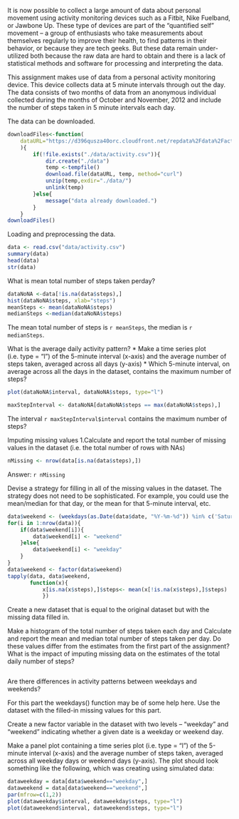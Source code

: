 
It is now possible to collect a large amount of data about personal movement using activity monitoring devices such as a Fitbit, Nike Fuelband, or Jawbone Up. These type of devices are part of the “quantified self” movement – a group of enthusiasts who take measurements about themselves regularly to improve their health, to find patterns in their behavior, or because they are tech geeks. But these data remain under-utilized both because the raw data are hard to obtain and there is a lack of statistical methods and software for processing and interpreting the data.

This assignment makes use of data from a personal activity monitoring device. This device collects data at 5 minute intervals through out the day. The data consists of two months of data from an anonymous individual collected during the months of October and November, 2012 and include the number of steps taken in 5 minute intervals each day.

The data can be downloaded.
```r
downloadFiles<-function(
    dataURL="https://d396qusza40orc.cloudfront.net/repdata%2Fdata%2Factivity.zip"
    ){
        if(!file.exists("./data/activity.csv")){
            dir.create("./data")
            temp <-tempfile()
            download.file(dataURL, temp, method="curl")
            unzip(temp,exdir="./data/")
            unlink(temp)
        }else{
            message("data already downloaded.")
        }
    }
downloadFiles()
```

Loading and preprocessing the data.
```r
data <- read.csv("data/activity.csv")
summary(data)
head(data)
str(data)
```

What is mean total number of steps taken perday?
```r
dataNoNA <-data[!is.na(data$steps),]
hist(dataNoNA$steps, xlab="steps")
meanSteps <- mean(dataNoNA$steps)
medianSteps <-median(dataNoNA$steps)
```
The mean total number of steps is `r meanSteps`, the median is `r medianSteps`.

What is the average daily activity pattern?
* Make a time series plot (i.e. type = "l") of the 5-minute interval (x-axis) and the average number of steps taken, averaged across all days (y-axis)
* Which 5-minute interval, on average across all the days in the dataset, contains the maximum number of steps?
```r
plot(dataNoNA$interval, dataNoNA$steps, type="l")

maxStepInterval <- dataNoNA[dataNoNA$steps == max(dataNoNA$steps),]
```
The interval `r maxStepInterval$interval` contains the maximum number of steps?

Imputing missing values
1.Calculate and report the total number of missing values in the dataset (i.e. the total number of rows with NAs)
```r
nMissing <- nrow(data[is.na(data$steps),])
```
Answer: `r nMissing`

Devise a strategy for filling in all of the missing values in the dataset. The strategy does not need to be sophisticated. For example, you could use the mean/median for that day, or the mean for that 5-minute interval, etc.
```r
data$weekend <- (weekdays(as.Date(data$date, "%Y-%m-%d")) %in% c('Saturday','Sunday'))
for(i in 1:nrow(data)){
    if(data$weekend[i]){
        data$weekend[i] <- "weekend"
    }else{
        data$weekend[i] <- "weekday"
    }
}
data$weekend <- factor(data$weekend)
tapply(data, data$weekend, 
       function(x){
           x[is.na(x$steps),]$steps<- mean(x[!is.na(x$steps),]$steps)
           })
```

Create a new dataset that is equal to the original dataset but with the missing data filled in.

Make a histogram of the total number of steps taken each day and Calculate and report the mean and median total number of steps taken per day. Do these values differ from the estimates from the first part of the assignment? What is the impact of imputing missing data on the estimates of the total daily number of steps?
```r
```

Are there differences in activity patterns between weekdays and weekends?

For this part the weekdays() function may be of some help here. Use the dataset with the filled-in missing values for this part.

Create a new factor variable in the dataset with two levels – “weekday” and “weekend” indicating whether a given date is a weekday or weekend day.

Make a panel plot containing a time series plot (i.e. type = "l") of the 5-minute interval (x-axis) and the average number of steps taken, averaged across all weekday days or weekend days (y-axis). The plot should look something like the following, which was creating using simulated data:
```r
dataweekday = data[data$weekend=="weekday",]
dataweekend = data[data$weekend=="weekend",]
par(mfrow=c(1,2))
plot(dataweekday$interval, dataweekday$steps, type="l")
plot(dataweekend$interval, dataweekend$steps, type="l")
```
